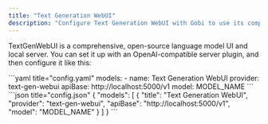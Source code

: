 ```yaml
---
title: "Text Generation WebUI"
description: "Configure Text Generation WebUI with Gobi to use its comprehensive open-source language model UI and local server through its OpenAI-compatible API"
---
```


TextGenWebUI is a comprehensive, open-source language model UI and local server. You can set it up with an OpenAI-compatible server plugin, and then configure it like this:

<Tabs>
    <Tab title="YAML">
    ```yaml title="config.yaml"
    models:
      - name: Text Generation WebUI
        provider: text-gen-webui
        apiBase: http://localhost:5000/v1
        model: MODEL_NAME
    ```
    </Tab>
    <Tab title="JSON">
    ```json title="config.json"
    {
      "models": [
        {
          "title": "Text Generation WebUI",
          "provider": "text-gen-webui",
          "apiBase": "http://localhost:5000/v1",
          "model": "MODEL_NAME"
        }
      ]
    }
    ```
    </Tab>
</Tabs>
